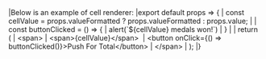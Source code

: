 <framework-specific-section frameworks="react">
|Below is an example of cell renderer:
</framework-specific-section>

<framework-specific-section frameworks="react">
<snippet transform={false} language="jsx">
|export default props => {
|    const cellValue = props.valueFormatted ? props.valueFormatted : props.value;
|
|    const buttonClicked = () => {
|        alert(`${cellValue} medals won!`)
|    }
|
|    return (
|        &lt;span>
|           &lt;span>{cellValue}&lt;/span>&nbsp;
|           &lt;button onClick={() => buttonClicked()}>Push For Total&lt;/button>
|        &lt;/span>
|    );
|}
</snippet>
</framework-specific-section>
